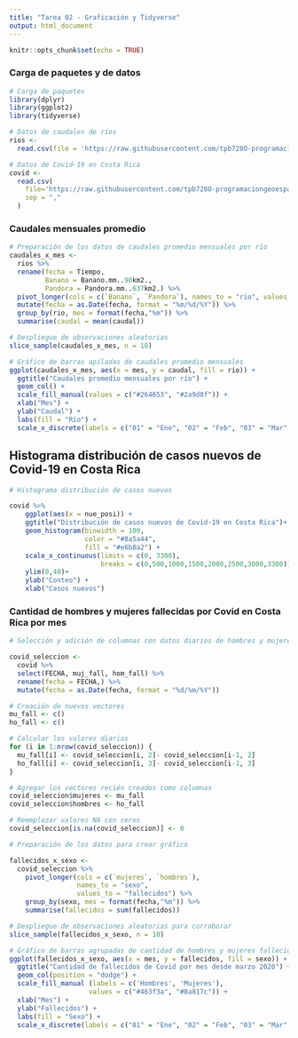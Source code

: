 ```yaml
---
title: "Tarea 02 - Graficación y Tidyverse"
output: html_document
---
```


```r
knitr::opts_chunk$set(echo = TRUE)
```

### Carga de paquetes y de datos

```r
# Carga de paquetes
library(dplyr)
library(ggplot2)
library(tidyverse)
```
```r
# Datos de caudales de ríos
rios <-
  read.csv(file = 'https://raw.githubusercontent.com/tpb728O-programaciongeoespacialr/2021ii/main/datos/hidrologia/fdc/fdc.csv')

# Datos de Covid-19 en Costa Rica
covid <- 
  read.csv(
    file='https://raw.githubusercontent.com/tpb728O-programaciongeoespacialr/2021ii/main/datos/minsalud/covid/ultimafecha_CSV_GENERAL.csv', 
    sep = ","
  )
```

### Caudales mensuales promedio

```r

# Preparación de los datos de caudales promedio mensuales por río
caudales_x_mes <-
  rios %>%
  rename(fecha = Tiempo,
         Banano = Banano.mm..90km2.,
         Pandora = Pandora.mm..637km2.) %>%
  pivot_longer(cols = c(`Banano`, `Pandora`), names_to = "rio", values_to   = "caudal") %>%
  mutate(fecha = as.Date(fecha, format = "%m/%d/%Y")) %>%
  group_by(rio, mes = format(fecha,"%m")) %>%
  summarise(caudal = mean(caudal))

# Despliegue de observaciones aleatorias
slice_sample(caudales_x_mes, n = 10)

# Gráfico de barras apiladas de caudales promedio mensuales
ggplot(caudales_x_mes, aes(x = mes, y = caudal, fill = rio)) +
  ggtitle("Caudales promedio mensuales por río") +
  geom_col() + 
  scale_fill_manual(values = c("#264653", "#2a9d8f")) +
  xlab("Mes") +
  ylab("Caudal") +
  labs(fill = "Río") +
  scale_x_discrete(labels = c("01" = "Ene", "02" = "Feb", "03" = "Mar", "04" = "Abr", "05" = "May", "06" = "Jun", "07" = "Jul", "08" = "Ago", "09" = "Set", "10" = "Oct", "11" = "Nov", "12" = "Dic"))
```

## Histograma distribución de casos nuevos de Covid-19 en Costa Rica

```r

# Histograma distribución de casos nuevos

covid %>%
    ggplot(aes(x = nue_posi)) +
    ggtitle("Distribución de casos nuevos de Covid-19 en Costa Rica")+
    geom_histogram(binwidth = 100,
                   color = "#8a5a44",
                   fill = "#e6b8a2") +
    scale_x_continuous(limits = c(0, 3300), 
                       breaks = c(0,500,1000,1500,2000,2500,3000,3300)) +
    ylim(0,40)+
    ylab("Conteo") +
    xlab("Casos nuevos")
```

### Cantidad de hombres y mujeres fallecidas por Covid en Costa Rica por mes

```r

# Selección y adición de columnas con datos diarios de hombres y mujeres fallecidos

covid_seleccion <-
  covid %>%
  select(FECHA, muj_fall, hom_fall) %>%
  rename(fecha = FECHA,) %>%
  mutate(fecha = as.Date(fecha, format = "%d/%m/%Y"))

# Creación de nuevos vectores
mu_fall <- c()
ho_fall <- c()

# Calcular los valores diarios
for (i in 1:nrow(covid_seleccion)) {
  mu_fall[i] <- covid_seleccion[i, 2]- covid_seleccion[i-1, 2]
  ho_fall[i] <- covid_seleccion[i, 3]- covid_seleccion[i-1, 3]
}

# Agregar los vectores recién creados como columnas
covid_seleccion$mujeres <- mu_fall
covid_seleccion$hombres <- ho_fall

# Reemplazar valores NA con ceros
covid_seleccion[is.na(covid_seleccion)] <- 0

# Preparación de los datos para crear gráfico

fallecidos_x_sexo <-
  covid_seleccion %>%
    pivot_longer(cols = c(`mujeres`, `hombres`), 
                 names_to = "sexo", 
                 values_to = "fallecidos") %>%
    group_by(sexo, mes = format(fecha,"%m")) %>%
    summarise(fallecidos = sum(fallecidos))

# Despliegue de observaciones aleatorias para corroborar
slice_sample(fallecidos_x_sexo, n = 10)

# Gráfico de barras agrupadas de cantidad de hombres y mujeres fallecidos por mes
ggplot(fallecidos_x_sexo, aes(x = mes, y = fallecidos, fill = sexo)) +
  ggtitle("Cantidad de fallecidos de Covid por mes desde marzo 2020") +
  geom_col(position = "dodge") + 
  scale_fill_manual (labels = c('Hombres', 'Mujeres'),
                    values = c("#463f3a", "#8a817c")) +
  xlab("Mes") +
  ylab("Fallecidos") +
  labs(fill = "Sexo") +
  scale_x_discrete(labels = c("01" = "Ene", "02" = "Feb", "03" = "Mar", "04" = "Abr", "05" = "May", "06" = "Jun", "07" = "Jul", "08" = "Ago", "09" = "Set", "10" = "Oct", "11" = "Nov", "12" = "Dic"))
```

